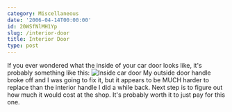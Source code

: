 ```yaml
---
category: Miscellaneous
date: '2006-04-14T00:00:00'
id: 20WSfNlMH1Yp
slug: /interior-door
title: Interior Door
type: post
---
```


If you ever wondered what the inside of your car door looks like,
it's probably something like this:
![Inside car door](http://www.alanwsmith.com/blog/wp-content/uploads/2006/04/20060414_210832a.jpg "Inside car door")
My outside door handle broke off and I was going to fix it, but it
appears to be MUCH harder to replace than the interior handle I did
a while back. Next step is to figure out how much it would cost at
the shop. It's probably worth it to just pay for this one.